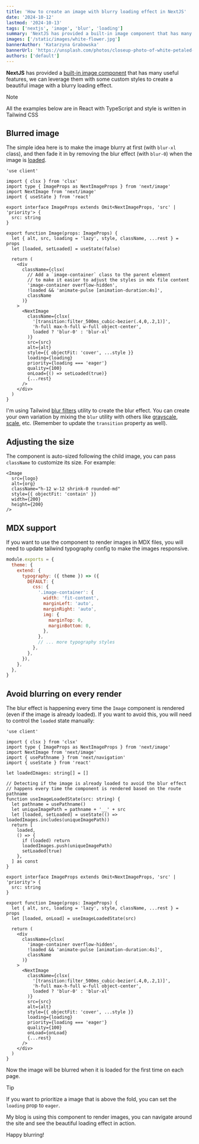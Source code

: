 ```yaml
---
title: 'How to create an image with blurry loading effect in NextJS'
date: '2024-10-12'
lastmod: '2024-10-13'
tags: ['nextjs', 'image', 'blur', 'loading']
summary: 'NextJS has provided a built-in image component that has many useful features, we can leverage them with some custom styles to create a beautiful image with a blurry loading effect.'
images: ['/static/images/white-flower.jpg']
bannerAuthor: 'Katarzyna Grabowska'
bannerUrl: 'https://unsplash.com/photos/closeup-photo-of-white-petaled-flowers-m8ayci69oWw'
authors: ['default']
---
```


**NextJS** has provided a [built-in image component](https://nextjs.org/docs/app/api-reference/components/image)
that has many useful features, we can leverage them with some custom styles to create a beautiful image with a blurry loading effect.

> [!NOTE]
> All the examples below are in React with TypeScript and style is written in Tailwind CSS

## Blurred image

The simple idea here is to make the image blurry at first (with `blur-xl` class), and then fade it in by removing the blur effect (with `blur-0`) when the image is [loaded](https://nextjs.org/docs/app/api-reference/components/image#onload).

```tsx:image.tsx showLineNumbers
'use client'

import { clsx } from 'clsx'
import type { ImageProps as NextImageProps } from 'next/image'
import NextImage from 'next/image'
import { useState } from 'react'

export interface ImageProps extends Omit<NextImageProps, 'src' | 'priority'> {
  src: string
}

export function Image(props: ImageProps) {
  let { alt, src, loading = 'lazy', style, className, ...rest } = props
  let [loaded, setLoaded] = useState(false)

  return (
    <div
      className={clsx(
        // Add a `image-container` class to the parent element
        // to make it easier to adjust the styles in mdx file content
        'image-container overflow-hidden',
        !loaded && 'animate-pulse [animation-duration:4s]',
        className
      )}
    >
      <NextImage
        className={clsx(
          '[transition:filter_500ms_cubic-bezier(.4,0,.2,1)]',
          'h-full max-h-full w-full object-center',
          loaded ? 'blur-0' : 'blur-xl'
        )}
        src={src}
        alt={alt}
        style={{ objectFit: 'cover', ...style }}
        loading={loading}
        priority={loading === 'eager'}
        quality={100}
        onLoad={() => setLoaded(true)}
        {...rest}
      />
    </div>
  )
}
```

I'm using Tailwind [blur filters](https://tailwindcss.com/docs/blur) utility to create the blur effect.
You can create your own variation by mixing the `blur` utility with others like [grayscale](https://tailwindcss.com/docs/grayscale), [scale](https://tailwindcss.com/docs/scale), etc.
(Remember to update the `transition` property as well).

## Adjusting the size

The component is auto-sized following the child image, you can pass `className` to customize its size.
For example:

```tsx showLineNumbers
<Image
  src={logo}
  alt={org}
  className="h-12 w-12 shrink-0 rounded-md"
  style={{ objectFit: 'contain' }}
  width={200}
  height={200}
/>
```

## MDX support

If you want to use the component to render images in MDX files, you will need to update tailwind typography config
to make the images responsive.

```js:tailwind.config.js showLineNumbers
module.exports = {
  theme: {
    extend: {
      typography: ({ theme }) => ({
        DEFAULT: {
          css: {
            '.image-container': {
              width: 'fit-content',
              marginLeft: 'auto',
              marginRight: 'auto',
              img: {
                marginTop: 0,
                marginBottom: 0,
              },
            },
            // ... more typography styles
          },
        },
      }),
    },
  },
}
```

## Avoid blurring on every render

The blur effect is happening every time the `Image` component is rendered (even if the image is already loaded).
If you want to avoid this, you will need to control the `loaded` state manually:

```tsx:image.tsx {9-25,33} showLineNumbers
'use client'

import { clsx } from 'clsx'
import type { ImageProps as NextImageProps } from 'next/image'
import NextImage from 'next/image'
import { usePathname } from 'next/navigation'
import { useState } from 'react'

let loadedImages: string[] = []

// Detecting if the image is already loaded to avoid the blur effect
// happens every time the component is rendered based on the route pathname
function useImageLoadedState(src: string) {
  let pathname = usePathname()
  let uniqueImagePath = pathname + '__' + src
  let [loaded, setLoaded] = useState(() => loadedImages.includes(uniqueImagePath))
  return [
    loaded,
    () => {
      if (loaded) return
      loadedImages.push(uniqueImagePath)
      setLoaded(true)
    },
  ] as const
}

export interface ImageProps extends Omit<NextImageProps, 'src' | 'priority'> {
  src: string
}

export function Image(props: ImageProps) {
  let { alt, src, loading = 'lazy', style, className, ...rest } = props
  let [loaded, onLoad] = useImageLoadedState(src)

  return (
    <div
      className={clsx(
        'image-container overflow-hidden',
        !loaded && 'animate-pulse [animation-duration:4s]',
        className
      )}
    >
      <NextImage
        className={clsx(
          '[transition:filter_500ms_cubic-bezier(.4,0,.2,1)]',
          'h-full max-h-full w-full object-center',
          loaded ? 'blur-0' : 'blur-xl'
        )}
        src={src}
        alt={alt}
        style={{ objectFit: 'cover', ...style }}
        loading={loading}
        priority={loading === 'eager'}
        quality={100}
        onLoad={onLoad}
        {...rest}
      />
    </div>
  )
}
```

Now the image will be blurred when it is loaded for the first time on each page.

> [!TIP]
> If you want to prioritize a image that is above the fold, you can set the `loading` prop to `eager`.

My blog is using this component to render images, you can navigate around the site and see the beautiful loading effect in action.

Happy blurring! <Twemoji emoji="clinking-beer-mugs" />
